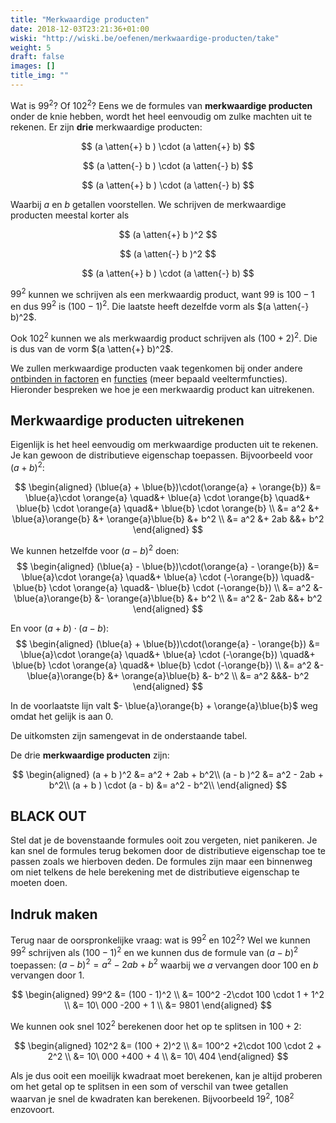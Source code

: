 ```yaml
---
title: "Merkwaardige producten"
date: 2018-12-03T23:21:36+01:00
wiski: "http://wiski.be/oefenen/merkwaardige-producten/take"
weight: 5
draft: false
images: []
title_img: ""
---
```


Wat is $99^2$? Of $102^2$? Eens we de formules van **merkwaardige producten**
onder de knie hebben, wordt het heel eenvoudig om zulke machten uit te rekenen.
Er zijn **drie** merkwaardige producten:


$$
(a \atten{+} b ) \cdot (a \atten{+} b)
$$


$$
(a \atten{-} b ) \cdot (a \atten{-} b)
$$


$$
(a \atten{+} b ) \cdot (a \atten{-} b)
$$


Waarbij $a$ en $b$ getallen voorstellen. We schrijven de merkwaardige
producten meestal korter als


$$
(a \atten{+} b )^2
$$


$$
(a \atten{-} b )^2
$$


$$
(a \atten{+} b ) \cdot (a \atten{-} b)
$$


$99^2$ kunnen we schrijven als een merkwaardig product, want $99$ is $100 - 1$
en dus $99^2$ is $(100 - 1)^2$. Die laatste heeft
dezelfde vorm als $(a \atten{-} b)^2$.

Ook $102^2$ kunnen we als merkwaardig product schrijven als $(100 + 2)^2$. Die
is dus van de vorm $(a \atten{+} b)^2$.

We zullen merkwaardige producten vaak tegenkomen bij onder andere [ontbinden in
factoren](/lessen/wiskunde/veeltermen/ontbinden) en
[functies](/lessen/wiskunde/functies) (meer bepaald veeltermfuncties).
Hieronder bespreken we hoe je een merkwaardig product kan uitrekenen.

## Merkwaardige producten uitrekenen

Eigenlijk is het heel eenvoudig om merkwaardige producten uit te rekenen. Je
kan gewoon de distributieve eigenschap toepassen. Bijvoorbeeld voor
$(a + b)^2$:

$$
\begin{aligned}
(\blue{a} + \blue{b})\cdot(\orange{a} + \orange{b})
&= \blue{a}\cdot \orange{a}
\quad&+ \blue{a} \cdot \orange{b}
\quad&+ \blue{b} \cdot \orange{a}
\quad&+ \blue{b} \cdot \orange{b} \\
 &= a^2
&+ \blue{a}\orange{b}
&+ \orange{a}\blue{b}
&+ b^2 \\
 &= a^2 &+ 2ab &&+ b^2
\end{aligned}
$$

We kunnen hetzelfde voor $(a - b)^2$ doen:
$$
\begin{aligned}
(\blue{a} - \blue{b})\cdot(\orange{a} - \orange{b})
&= \blue{a}\cdot \orange{a}
\quad&+ \blue{a} \cdot (-\orange{b})
\quad&- \blue{b} \cdot \orange{a}
\quad&- \blue{b} \cdot (-\orange{b}) \\
 &= a^2
&- \blue{a}\orange{b}
&- \orange{a}\blue{b}
&+ b^2 \\
 &= a^2 &- 2ab &&+ b^2
\end{aligned}
$$

En voor $(a + b)\cdot(a - b)$:
$$
\begin{aligned}
(\blue{a} + \blue{b})\cdot(\orange{a} - \orange{b})
&= \blue{a}\cdot \orange{a}
\quad&+ \blue{a} \cdot (-\orange{b})
\quad&+ \blue{b} \cdot \orange{a}
\quad&+ \blue{b} \cdot (-\orange{b}) \\
 &= a^2
&- \blue{a}\orange{b}
&+ \orange{a}\blue{b}
&- b^2 \\
 &= a^2 &&&- b^2
\end{aligned}
$$

In de voorlaatste lijn valt $- \blue{a}\orange{b} + \orange{a}\blue{b}$ weg
omdat het gelijk is aan $0$.

De uitkomsten zijn samengevat in de onderstaande tabel.

<Attention title="Te onthouden">

De drie **merkwaardige producten** zijn:

$$
\begin{aligned}
(a + b )^2 &= a^2 + 2ab + b^2\\
(a - b )^2 &= a^2 - 2ab + b^2\\
(a + b ) \cdot (a - b) &= a^2 - b^2\\
\end{aligned}
$$

</Attention>

## **BLACK OUT**

Stel dat je de bovenstaande formules ooit zou vergeten, niet panikeren. Je kan
snel de formules terug bekomen door de distributieve eigenschap toe te passen
zoals we hierboven deden. De formules zijn maar een binnenweg om niet telkens
de hele berekening met de distributieve eigenschap te moeten doen.

## Indruk maken

Terug naar de oorspronkelijke vraag: wat is $99^2$ en $102^2$? Wel we kunnen
$99^2$ schrijven als $(100 - 1)^2$ en we kunnen dus de formule van $(a - b)^2$
toepassen: $(a - b)^2 = a^2 -2ab + b^2$ waarbij we $a$ vervangen door $100$ en
$b$ vervangen door $1$.

$$
\begin{aligned}
99^2 &= (100 - 1)^2 \\
 &= 100^2 -2\cdot 100 \cdot 1 + 1^2 \\
 &= 10\ 000 -200 + 1 \\
 &= 9801
\end{aligned}
$$

We kunnen ook snel $102^2$ berekenen door het op te splitsen in $100 + 2$:

$$
\begin{aligned}
102^2 &= (100 + 2)^2 \\
 &= 100^2 +2\cdot 100 \cdot 2 + 2^2 \\
 &= 10\ 000 +400 + 4 \\
 &= 10\ 404
\end{aligned}
$$

Als je dus ooit een moeilijk kwadraat moet berekenen, kan je altijd proberen om
het getal op te splitsen in een som of verschil van twee getallen waarvan je
snel de kwadraten kan berekenen. Bijvoorbeeld $19^2$, $108^2$ enzovoort.

